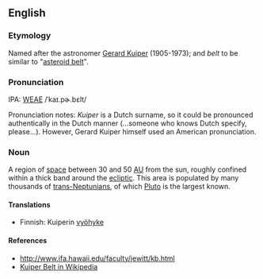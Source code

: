 ==English==
===Etymology===
Named after the astronomer [[w:Gerard_Kuiper|Gerard Kuiper]] (1905-1973); and ''belt'' to be similar to "[[asteroid belt]]".

===Pronunciation===
IPA: [[WEAE]] /ˈkaɪ.pɚ.bɛlt/

Pronunciation notes: ''Kuiper'' is a Dutch surname, so it could be pronounced authentically in the Dutch manner (...someone who knows Dutch specify, please...).  However, Gerard Kuiper himself used an American pronunciation.

===Noun===
A region of [[space]] between 30 and 50 [[AU]] from the sun, roughly confined within a thick band around the [[ecliptic]].  This area is populated by many thousands of [[trans-Neptunians]], of which [[Pluto]] is the largest known.

====Translations====
*Finnish: Kuiperin [[vyöhyke]]

====References====
* http://www.ifa.hawaii.edu/faculty/jewitt/kb.html
* [[w:Kuiper_belt|Kuiper Belt in Wikipedia]]